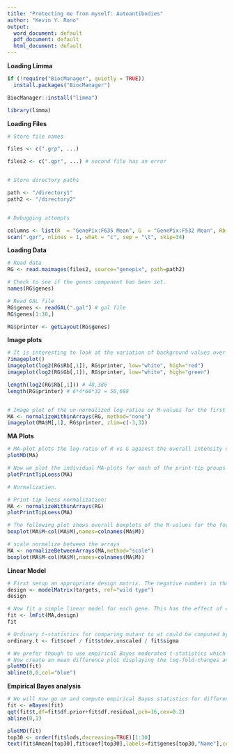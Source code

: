 ```yaml
---
title: "Protecting me from myself: Autoantibodies"
author: "Kevin Y. Rono"
output:
  word_document: default
  pdf_document: default
  html_document: default
---
```


**Loading Limma**
```r
if (!require("BiocManager", quietly = TRUE))
  install.packages("BiocManager")

BiocManager::install("limma")

library(limma)
```

**Loading Files**
```r

# Store file names

files <- c(".grp", ...)

files2 <- c(".gpr", ...) # second file has an error


# Store directory paths

path <- "/directory1"
path2 <- "/directory2"


# Debugging attempts

columns <- list(R  = "GenePix:F635 Mean", G  = "GenePix:F532 Mean", Rb = "GenePix:B635 Median", Gb = "GenePix:B532 Median")
scan(".gpr", nlines = 1, what = "c", sep = "\t", skip=34)

```


**Loading Data**
```r
# Read data
RG <- read.maimages(files2, source="genepix", path=path2)

# Check to see if the genes component has been set.
names(RG$genes)

# Read GAL file
RG$genes <- readGAL(".gal") # gal file
RG$genes[1:30,]

RG$printer <- getLayout(RG$genes)

```

**Image plots**
```r
# It is interesting to look at the variation of background values over the array. Consider image plots of the red and green background for the first array
?imageplot()
imageplot(log2(RG$Rb[,1]), RG$printer, low="white", high="red")
imageplot(log2(RG$Gb[,1]), RG$printer, low="white", high="green")

length(log2(RG$Rb[,1])) # 48,386
length(RG$printer) # 6*4*66*32 = 50,688


# Image plot of the un-normalized log-ratios or M-values for the first array:
MA <- normalizeWithinArrays(RG, method="none")
imageplot(MA$M[,1], RG$printer, zlim=c(-3,3))
```

**MA Plots**
```r
# MA-plot plots the log-ratio of R vs G against the overall intensity of each spot.
plotMD(MA)

# Now we plot the individual MA-plots for each of the print-tip groups on this array, together with the loess curves which will be used for normalization
plotPrintTipLoess(MA)

# Normalization. 

# Print-tip loess normalization:
MA <- normalizeWithinArrays(RG)
plotPrintTipLoess(MA)

# The following plot shows overall boxplots of the M-values for the four arrays
boxplot(MA$M~col(MA$M),names=colnames(MA$M))

# scale normalize between the arrays
MA <- normalizeBetweenArrays(MA,method="scale")
boxplot(MA$M~col(MA$M),names=colnames(MA$M))
```

**Linear Model**
```r
# First setup an appropriate design matrix. The negative numbers in the design matrix indicate the dye-swaps
design <- modelMatrix(targets, ref="wild type")
design

# Now fit a simple linear model for each gene. This has the effect of estimating the average M-value for each gene, adjusting for the dye-swaps.
fit <- lmFit(MA,design)
fit

# Ordinary t-statistics for comparing mutant to wt could be computed by
ordinary.t <- fit$coef / fit$stdev.unscaled / fit$sigma

# We prefer though to use empirical Bayes moderated t-statistics which are computed below.
# Now create an mean difference plot displaying the log-fold-changes and average A-values for each gene.
plotMD(fit)
abline(0,0,col="blue")
```

**Empirical Bayes analysis**
```r
# We will now go on and compute empirical Bayes statistics for differential expression. The moderated t-statistics use sample standard deviations which have been squeezed towards a pooled standard deviation value.
fit <- eBayes(fit)
qqt(fit$t,df=fit$df.prior+fit$df.residual,pch=16,cex=0.2)
abline(0,1)

plotMD(fit)
top30 <- order(fit$lods,decreasing=TRUE)[1:30]
text(fit$Amean[top30],fit$coef[top30],labels=fit$genes[top30,"Name"],cex=0.8,col="blue")
```

